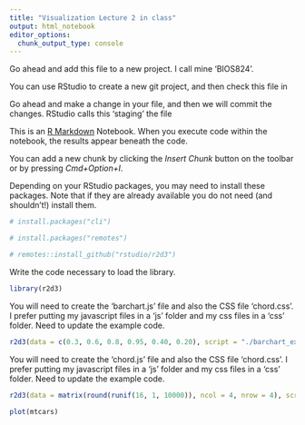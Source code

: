 ```yaml
---
title: "Visualization Lecture 2 in class"
output: html_notebook
editor_options: 
  chunk_output_type: console
---
```


Go ahead and add this file to a new project. I call mine 'BIOS824'. 

You can use RStudio to create a new git project, and then check this file in

Go ahead and make a change in your file, and then we will commit the changes. RStudio calls this 'staging' the file


This is an [R Markdown](http://rmarkdown.rstudio.com) Notebook. When you execute code within the notebook, the results appear beneath the code.

You can add a new chunk by clicking the *Insert Chunk* button on the toolbar or by pressing *Cmd+Option+I*.

Depending on your RStudio packages, you may need to install these packages. Note that if they are already available you do not need (and shouldn't!) install them.


```r
# install.packages("cli")
```

```r
# install.packages("remotes")
```

```r
# remotes::install_github("rstudio/r2d3")
```

Write the code necessary to load the library.

```r
library(r2d3)
```

You will need to create the 'barchart.js' file and also the CSS file 'chord.css'. I prefer putting my javascript files in a 'js' folder and my css files in a 'css' folder. Need to update the example code. 

```r
r2d3(data = c(0.3, 0.6, 0.8, 0.95, 0.40, 0.20), script = "./barchart_example.js")
```


You will need to create the 'chord.js' file and also the CSS file 'chord.css'. I prefer putting my javascript files in a 'js' folder and my css files in a 'css' folder. Need to update the example code.

```r
r2d3(data = matrix(round(runif(16, 1, 10000)), ncol = 4, nrow = 4), script = "./js/chord.js")
```



```r
plot(mtcars)
```



